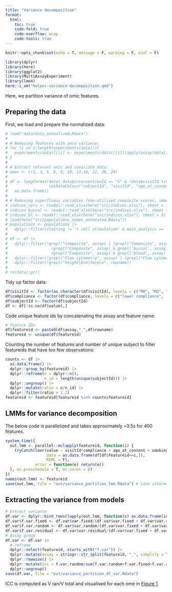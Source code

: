 ```yaml
---
title: "Variance decomposition"
format:
  html:
    toc: true
    code-fold: true
    code-overflow: wrap
    code-tools: true
---
```


```r
knitr::opts_chunk$set(echo = T, message = F, warning = F, eval = F)
```


```r
library(dplyr)
library(here)
library(ggplot2)
library(MultiAssayExperiment)
library(lme4)
here::i_am("helper-variance-decomposition.qmd")
```

Here, we partition variance of omic features.

## Preparing the data

First, we load and prepare the normalized data:

```r
# load("data/data_normalized.Rdata")
# 
# # Removing features with zero variance:
# for (i in 1:length(experiments(data))){
#   experiments(data)[[i]] <- experiments(data)[[i]][apply(assay(data[[i]]), 1, function(x) var(x,na.rm = T) != 0), ]
# }
# 
# # Extract relevant omic and covariate data:
# omes <- c(1, 3, 5, 6, 9, 10, 13:16, 22, 28, 29)
# 
# df <- longFormat(data[,data$interventionId == "S" & !data$visitId %in% c("M12", "M18"),omes],
#                  colDataCols=c("subjectId", "visitId", "age_at_consent", "compliance", "smoking_py")) |> 
#   as.data.frame()
# 
# # Removing superfluous variables (non-utilized composite scores, immune populations)
# indices_cerv <- readxl::read_xlsx(here("src/indices.xlsx"), sheet = 1)
# indices_buccal <- readxl::read_xlsx(here("src/indices.xlsx"), sheet = 2)
# indices_bl <- readxl::read_xlsx(here("src/indices.xlsx"), sheet = 3)
# load(here("src/populations_names_annotated.Rdata"))
# populations <- populations |> 
#   dplyr::filter(staining != 't cell stimulation' & main_analysis == 'yes')
# 
# df <- df |> 
#   dplyr::filter(!grepl("Composite", assay) | (grepl("Composite", assay) & grepl('cervical', assay) & rowname %in% indices_cerv$x) |
#                   (grepl("Composite", assay) & grepl('buccal', assay) & rowname %in% indices_buccal$x) |
#                   (grepl("Composite", assay) & grepl('blood', assay) & rowname %in% indices_bl$x)) |> 
#   dplyr::filter(!grepl("Flow cytometry", assay) | (grepl("Flow cytometry", assay) & rowname %in% populations$name)) |> 
#   dplyr::filter(!grepl("height|bcm|fm|ecw", rowname))
# 
# rm(data);gc()
```

Tidy up factor data:

```r
df$visitId <- factor(as.character(df$visitId), levels = c("M0", "M2", "M4", "M6"))
df$compliance <- factor(df$compliance, levels = c("lower compliance",  "higher compliance"))
df$subjectId <- factor(df$subjectId)
df <- df[!is.na(df$value),]
```

Code unique feature ids by concatenating the assay and feature name:

```r
# feature IDs
df$featureid <- paste0(df$assay,"_",df$rowname)
featureid <- unique(df$featureid)
```

Counting the number of features and number of unique subject to filter featureids that have too few observations:

```r
counts <- df |> 
  as.data.frame() |> 
  dplyr::group_by(featureid) |> 
  dplyr::reframe(n = dplyr::n(),
                 n_id = length(unique(subjectId))) |> 
  dplyr::ungroup() |> 
  dplyr::mutate(ratio = n/n_id) |> 
  dplyr::filter(ratio > 1.2)
featureid <- featureid[featureid %in% counts$featureid]
```

## LMMs for variance decomposition

The below code is parallelized and takes approximately ~3.5s for 400 features.

```r
system.time({
  out.lmm <- parallel::mclapply(featureid, function(i) {
    tryCatch(lmer(value ~ visitId*compliance + age_at_consent + smoking_py + (1 | subjectId),
                  data = as.data.frame(df[df$featureid==i,]),
                  REML = F),
             error = function(e) return(e))
  }, mc.preschedule = T, mc.cores = 8)
})
names(out.lmm) <- featureid
save(out.lmm, file = "out/variance_partition_lmm.Rdata") # save intermediate out.lmm (optional)
```


## Extracting the variance from models

```r
# Extract variance
df.var <- dplyr::bind_rows(lapply(out.lmm, function(x) as.data.frame(insight::get_variance(x))), .id="featureid")
df.var$f.var.fixed <- df.var$var.fixed/(df.var$var.fixed + df.var$var.random + df.var$var.residual)
df.var$f.var.random <- df.var$var.random/(df.var$var.fixed + df.var$var.random + df.var$var.residual)
df.var$f.var.residual <- df.var$var.residual/(df.var$var.fixed + df.var$var.random + df.var$var.residual)
# Assay group
df.var <- df.var |>
  # reframe
  dplyr::select(featureid, starts_with("f.var")) |>
  dplyr::mutate(assay = stringr::str_split(featureid, "_", simplify = T)[,1]) |>
  dplyr::rowwise() |> 
  dplyr::mutate(icc = f.var.random/sum(f.var.random+f.var.fixed+f.var.residual)) |> 
  dplyr::ungroup()
save(df.var, file = "out/variance_partition_df_var.Rdata")
```

ICC is computed as V ran/V total and visualised for each ome in [Figure 1](fig1-overview.qmd).